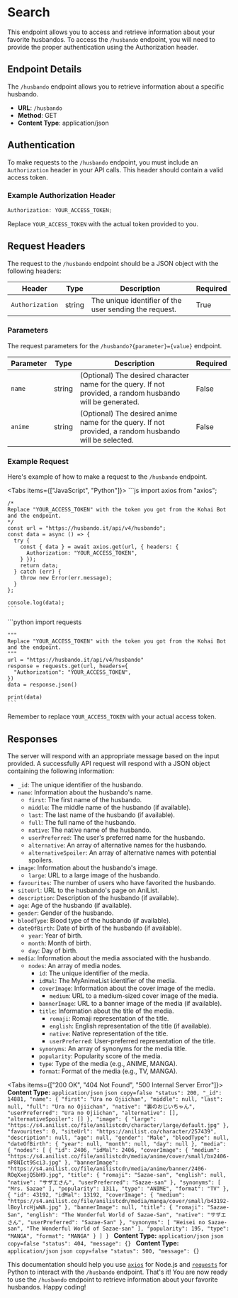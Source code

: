 
# Search

This endpoint allows you to access and retrieve information about your favorite husbandos. To access the `/husbando` endpoint, you
will need to provide the proper authentication using the Authorization header.

## Endpoint Details

The `/husbando` endpoint allows you to retrieve information about a specific husbando.

- **URL**: `/husbando`
- **Method**: GET
- **Content Type**: application/json

## Authentication

To make requests to the `/husbando` endpoint, you must include an `Authorization` header in your API calls. This header should contain a valid access token.

### Example Authorization Header

```jsx
Authorization: YOUR_ACCESS_TOKEN;
```

Replace `YOUR_ACCESS_TOKEN` with the actual token provided to you.

## Request Headers

The request to the `/husbando` endpoint should be a JSON object with the following headers:

| Header          | Type   | Description                                            | Required |
| --------------- | ------ | ------------------------------------------------------ | -------- |
| `Authorization` | string | The unique identifier of the user sending the request. | True     |

### Parameters

The request parameters for the `/husbando?{parameter}={value}` endpoint.

| Parameter | Type   | Description                                                                                                | Required |
| --------- | ------ | ---------------------------------------------------------------------------------------------------------- | -------- |
| `name`    | string | (Optional) The desired character name for the query. If not provided, a random husbando will be generated. | False    |
| `anime`   | string | (Optional) The desired anime name for the query. If not provided, a random husbando will be selected.      | False    |

### Example Request

Here's example of how to make a request to the `/husbando` endpoint.

<Tabs items={["JavaScript", "Python"]}>
  <Tab>
    ```js
    import axios from "axios";

    /*
    Replace "YOUR_ACCESS_TOKEN" with the token you got from the Kohai Bot and the endpoint.
    */
    const url = "https://husbando.it/api/v4/husbando";
    const data = async () => {
      try {
        const { data } = await axios.get(url, { headers: {
          Authorization: "YOUR_ACCESS_TOKEN",
        } });
        return data;
      } catch (err) {
        throw new Error(err.message);
      }
    };

    console.log(data);
    ```

  </Tab>
  <Tab>
    ```python
    import requests

    """
    Replace "YOUR_ACCESS_TOKEN" with the token you got from the Kohai Bot and the endpoint.
    """
    url = "https://husbando.it/api/v4/husbando"
    response = requests.get(url, headers={
      "Authorization": "YOUR_ACCESS_TOKEN",
    })
    data = response.json()

    print(data)
    ```

  </Tab>
</Tabs>

Remember to replace `YOUR_ACCESS_TOKEN` with your actual access token.

## Responses

The server will respond with an appropriate message based on the input provided. A successfully API request will respond
with a JSON object containing the following information:

- `_id`: The unique identifier of the husbando.
- `name`: Information about the husbando's name.
  - `first`: The first name of the husbando.
  - `middle`: The middle name of the husbando (if available).
  - `last`: The last name of the husbando (if available).
  - `full`: The full name of the husbando.
  - `native`: The native name of the husbando.
  - `userPreferred`: The user's preferred name for the husbando.
  - `alternative`: An array of alternative names for the husbando.
  - `alternativeSpoiler`: An array of alternative names with potential spoilers.
- `image`: Information about the husbando's image.
  - `large`: URL to a large image of the husbando.
- `favourites`: The number of users who have favorited the husbando.
- `siteUrl`: URL to the husbando's page on AniList.
- `description`: Description of the husbando (if available).
- `age`: Age of the husbando (if available).
- `gender`: Gender of the husbando.
- `bloodType`: Blood type of the husbando (if available).
- `dateOfBirth`: Date of birth of the husbando (if available).
  - `year`: Year of birth.
  - `month`: Month of birth.
  - `day`: Day of birth.
- `media`: Information about the media associated with the husbando.
  - `nodes`: An array of media nodes.
    - `id`: The unique identifier of the media.
    - `idMal`: The MyAnimeList identifier of the media.
    - `coverImage`: Information about the cover image of the media.
      - `medium`: URL to a medium-sized cover image of the media.
    - `bannerImage`: URL to a banner image of the media (if available).
    - `title`: Information about the title of the media.
      - `romaji`: Romaji representation of the title.
      - `english`: English representation of the title (if available).
      - `native`: Native representation of the title.
      - `userPreferred`: User-preferred representation of the title.
    - `synonyms`: An array of synonyms for the media title.
    - `popularity`: Popularity score of the media.
    - `type`: Type of the media (e.g., ANIME, MANGA).
    - `format`: Format of the media (e.g., TV, MANGA).

<Tabs items={["200 OK", "404 Not Found", "500 Internal Server Error"]}>
  <Tab>
    **Content Type:** `application/json`
    ```json copy=false
    "status": 200,
    "_id": 14881,
    "name": {
        "first": "Ura no Ojiichan",
        "middle": null,
        "last": null,
        "full": "Ura no Ojiichan",
        "native": "裏のおじいちゃん",
        "userPreferred": "Ura no Ojiichan",
        "alternative": [],
        "alternativeSpoiler": []
    },
    "image": {
        "large": "https://s4.anilist.co/file/anilistcdn/character/large/default.jpg"
    },
    "favourites": 0,
    "siteUrl": "https://anilist.co/character/257439",
    "description": null,
    "age": null,
    "gender": "Male",
    "bloodType": null,
    "dateOfBirth": {
        "year": null,
        "month": null,
        "day": null
    },
    "media": {
        "nodes": [
            {
                "id": 2406,
                "idMal": 2406,
                "coverImage": {
                    "medium": "https://s4.anilist.co/file/anilistcdn/media/anime/cover/small/bx2406-nP8NIct9Sci3.jpg"
                },
                "bannerImage": "https://s4.anilist.co/file/anilistcdn/media/anime/banner/2406-ROqXxejQ5bH9.jpg",
                "title": {
                    "romaji": "Sazae-san",
                    "english": null,
                    "native": "サザエさん",
                    "userPreferred": "Sazae-san"
                },
                "synonyms": [
                    "Mrs. Sazae"
                ],
                "popularity": 1311,
                "type": "ANIME",
                "format": "TV"
            },
            {
                "id": 43192,
                "idMal": 13192,
                "coverImage": {
                    "medium": "https://s4.anilist.co/file/anilistcdn/media/manga/cover/small/b43192-lBoylrcHjwWA.jpg"
                },
                "bannerImage": null,
                "title": {
                    "romaji": "Sazae-San",
                    "english": "The Wonderful World of Sazae-San",
                    "native": "サザエさん",
                    "userPreferred": "Sazae-San"
                },
                "synonyms": [
                    "Heisei no Sazae-san",
                    "The Wonderful World of Sazae-san"
                ],
                "popularity": 195,
                "type": "MANGA",
                "format": "MANGA"
            }
        ]
    }
    ```
  </Tab>
  <Tab>
    **Content Type:** `application/json`
    ```json copy=false
      "status": 404,
      "message": {}
    ```
  </Tab>
  <Tab>
    **Content Type:** `application/json`
    ```json copy=false
      "status": 500,
      "message": {}
    ```
  </Tab>
</Tabs>

This documentation should help you use [`axios`](https://www.npmjs.com/package/axios) for Node.js and [`requests`](https://pypi.org/project/requests/)
for Python to interact with the `/husbando` endpoint.
That's it! You are now ready to use the `/husbando` endpoint to retrieve information about your favorite husbandos. Happy coding!
